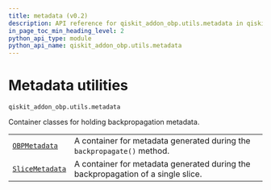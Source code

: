 ```yaml
---
title: metadata (v0.2)
description: API reference for qiskit_addon_obp.utils.metadata in qiskit-addon-obp v0.2
in_page_toc_min_heading_level: 2
python_api_type: module
python_api_name: qiskit_addon_obp.utils.metadata
---
```


<span id="module-qiskit_addon_obp.utils.metadata" />

<span id="metadata-utilities-qiskit-addon-obp-utils-metadata" />

# Metadata utilities

`qiskit_addon_obp.utils.metadata`

Container classes for holding backpropagation metadata.

|                                                                                                  |                                                                                  |
| ------------------------------------------------------------------------------------------------ | -------------------------------------------------------------------------------- |
| [`OBPMetadata`](utils-metadata-obp-metadata "qiskit_addon_obp.utils.metadata.OBPMetadata")       | A container for metadata generated during the `backpropagate()` method.          |
| [`SliceMetadata`](utils-metadata-slice-metadata "qiskit_addon_obp.utils.metadata.SliceMetadata") | A container for metadata generated during the backpropagation of a single slice. |

